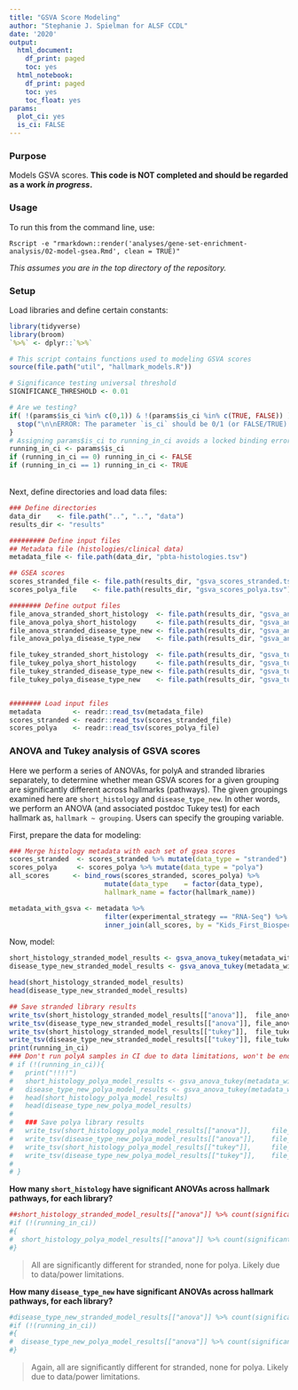 ```yaml
---
title: "GSVA Score Modeling"
author: "Stephanie J. Spielman for ALSF CCDL"
date: '2020'
output:
  html_document:
    df_print: paged
    toc: yes
  html_notebook:
    df_print: paged
    toc: yes
    toc_float: yes
params:
  plot_ci: yes
  is_ci: FALSE
---
```


### Purpose

Models GSVA scores. **This code is NOT completed and should be regarded as a work _in progress_.**

### Usage

To run this from the command line, use:
```
Rscript -e "rmarkdown::render('analyses/gene-set-enrichment-analysis/02-model-gsea.Rmd', clean = TRUE)" 
```
_This assumes you are in the top directory of the repository._

### Setup

Load libraries and define certain constants:

```r
library(tidyverse)
library(broom)
`%>%` <- dplyr::`%>%`

# This script contains functions used to modeling GSVA scores
source(file.path("util", "hallmark_models.R"))

# Significance testing universal threshold
SIGNIFICANCE_THRESHOLD <- 0.01

# Are we testing?
if( !(params$is_ci %in% c(0,1)) & !(params$is_ci %in% c(TRUE, FALSE)) ){
  stop("\n\nERROR: The parameter `is_ci` should be 0/1 (or FALSE/TRUE).")
}
# Assigning params$is_ci to running_in_ci avoids a locked binding error
running_in_ci <- params$is_ci
if (running_in_ci == 0) running_in_ci <- FALSE
if (running_in_ci == 1) running_in_ci <- TRUE
```


<br>
Next, define directories and load data files:
```r
### Define directories
data_dir    <- file.path("..", "..", "data") 
results_dir <- "results"

######### Define input files
## Metadata file (histologies/clinical data)
metadata_file <- file.path(data_dir, "pbta-histologies.tsv")

## GSEA scores
scores_stranded_file <- file.path(results_dir, "gsva_scores_stranded.tsv")
scores_polya_file    <- file.path(results_dir, "gsva_scores_polya.tsv")

######## Define output files
file_anova_stranded_short_histology  <- file.path(results_dir, "gsva_anova_stranded_short_histology.tsv")
file_anova_polya_short_histology     <- file.path(results_dir, "gsva_anova_polya_short_histology.tsv")
file_anova_stranded_disease_type_new <- file.path(results_dir, "gsva_anova_stranded_disease_type_new.tsv")
file_anova_polya_disease_type_new    <- file.path(results_dir, "gsva_anova_polya_disease_type_new.tsv")

file_tukey_stranded_short_histology  <- file.path(results_dir, "gsva_tukey_stranded_short_histology.tsv")
file_tukey_polya_short_histology     <- file.path(results_dir, "gsva_tukey_polya_short_histology.tsv")
file_tukey_stranded_disease_type_new <- file.path(results_dir, "gsva_tukey_stranded_disease_type_new.tsv")
file_tukey_polya_disease_type_new    <- file.path(results_dir, "gsva_tukey_polya_disease_type_new.tsv")


######## Load input files
metadata        <- readr::read_tsv(metadata_file)
scores_stranded <- readr::read_tsv(scores_stranded_file)
scores_polya    <- readr::read_tsv(scores_polya_file)
```



### ANOVA and Tukey analysis of GSVA scores

Here we perform a series of ANOVAs, for polyA and stranded libraries separately, to determine whether mean GSVA scores for a given grouping are significantly different across hallmarks (pathways). The given groupings examined here are `short_histology` and `disease_type_new`. 
In other words, we perform an ANOVA (and associated postdoc Tukey test) for each hallmark as, `hallmark ~ grouping`. Users can specify the grouping variable.

First, prepare the data for modeling:

```r

### Merge histology metadata with each set of gsea scores
scores_stranded  <- scores_stranded %>% mutate(data_type = "stranded")
scores_polya     <- scores_polya %>% mutate(data_type = "polya")
all_scores      <- bind_rows(scores_stranded, scores_polya) %>%
                        mutate(data_type    = factor(data_type),
                        hallmark_name = factor(hallmark_name))

metadata_with_gsva <- metadata %>%
                        filter(experimental_strategy == "RNA-Seq") %>%
                        inner_join(all_scores, by = "Kids_First_Biospecimen_ID" )
```


Now, model:

```r
short_histology_stranded_model_results <- gsva_anova_tukey(metadata_with_gsva, short_histology, "stranded", SIGNIFICANCE_THRESHOLD) 
disease_type_new_stranded_model_results <- gsva_anova_tukey(metadata_with_gsva, disease_type_new, "stranded", SIGNIFICANCE_THRESHOLD) 

head(short_histology_stranded_model_results)
head(disease_type_new_stranded_model_results)

## Save stranded library results
write_tsv(short_histology_stranded_model_results[["anova"]],  file_anova_stranded_short_histology)
write_tsv(disease_type_new_stranded_model_results[["anova"]], file_anova_stranded_disease_type_new)
write_tsv(short_histology_stranded_model_results[["tukey"]],  file_tukey_stranded_short_histology)
write_tsv(disease_type_new_stranded_model_results[["tukey"]], file_tukey_stranded_disease_type_new)
print(running_in_ci)
### Don't run polyA samples in CI due to data limitations, won't be enough levels for ANOVA
# if (!(running_in_ci)){
#   print("!!!!")
#   short_histology_polya_model_results <- gsva_anova_tukey(metadata_with_gsva, short_histology, "polya", SIGNIFICANCE_THRESHOLD)
#   disease_type_new_polya_model_results <- gsva_anova_tukey(metadata_with_gsva, disease_type_new, "polya", SIGNIFICANCE_THRESHOLD)
#   head(short_histology_polya_model_results)
#   head(disease_type_new_polya_model_results)
# 
#   ### Save polya library results
#   write_tsv(short_histology_polya_model_results[["anova"]],     file_anova_polya_short_histology)
#   write_tsv(disease_type_new_polya_model_results[["anova"]],    file_anova_polya_disease_type_new)
#   write_tsv(short_histology_polya_model_results[["tukey"]],     file_tukey_polya_short_histology)
#   write_tsv(disease_type_new_polya_model_results[["tukey"]],    file_tukey_polya_disease_type_new)
# 
# }
```

**How many `short_histology` have significant ANOVAs across hallmark pathways, for each library?**
```r
##short_histology_stranded_model_results[["anova"]] %>% count(significant_anova)
#if (!(running_in_ci))
#{
#  short_histology_polya_model_results[["anova"]] %>% count(significant_anova)
#}
```

> All are significantly different for stranded, none for polya. Likely due to data/power limitations.

**How many `disease_type_new` have significant ANOVAs across hallmark pathways, for each library?**
```r
#disease_type_new_stranded_model_results[["anova"]] %>% count(significant_anova)
#if (!(running_in_ci))
#{
#  disease_type_new_polya_model_results[["anova"]] %>% count(significant_anova)
#}
```

> Again, all are significantly different for stranded, none for polya. Likely due to data/power limitations.


